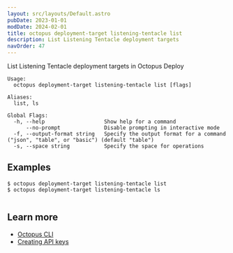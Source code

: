 ```yaml
---
layout: src/layouts/Default.astro
pubDate: 2023-01-01
modDate: 2024-02-01
title: octopus deployment-target listening-tentacle list
description: List Listening Tentacle deployment targets
navOrder: 47
---
```


List Listening Tentacle deployment targets in Octopus Deploy

```
Usage:
  octopus deployment-target listening-tentacle list [flags]

Aliases:
  list, ls

Global Flags:
  -h, --help                   Show help for a command
      --no-prompt              Disable prompting in interactive mode
  -f, --output-format string   Specify the output format for a command ("json", "table", or "basic") (default "table")
  -s, --space string           Specify the space for operations

```

## Examples

<SamplesInstance />

```
$ octopus deployment-target listening-tentacle list
$ octopus deployment-target listening-tentacle ls


```

## Learn more

- [Octopus CLI](/docs/octopus-rest-api/cli)
- [Creating API keys](/docs/octopus-rest-api/how-to-create-an-api-key)